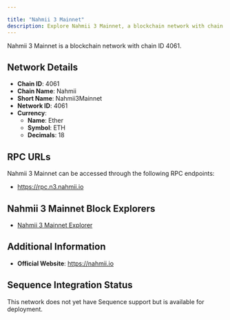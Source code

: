 ```yaml
---

title: "Nahmii 3 Mainnet"
description: Explore Nahmii 3 Mainnet, a blockchain network with chain ID 4061. Learn about its native currency, Ether, and how to interact with the network.
---
```




Nahmii 3 Mainnet is a blockchain network with chain ID 4061.

## Network Details

- **Chain ID**: 4061
- **Chain Name**: Nahmii
- **Short Name**: Nahmii3Mainnet
- **Network ID**: 4061
- **Currency**: 
  - **Name**: Ether
  - **Symbol**: ETH
  - **Decimals**: 18

## RPC URLs

Nahmii 3 Mainnet can be accessed through the following RPC endpoints:

- https://rpc.n3.nahmii.io

## Nahmii 3 Mainnet Block Explorers

- [Nahmii 3 Mainnet Explorer](https://explorer.nahmii.io)

## Additional Information

- **Official Website**: https://nahmii.io

## Sequence Integration Status

This network does not yet have Sequence support but is available for deployment.
